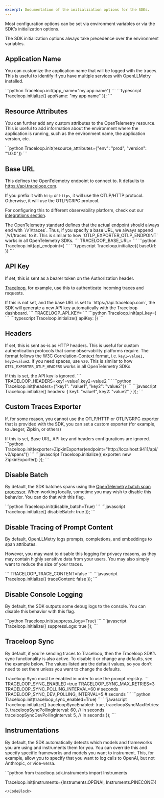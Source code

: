 ```yaml
---
excerpt: Documentation of the initialization options for the SDKs.
---
```


Most configuration options can be set via environment variables or via the SDK’s initialization options.

<Callout intent="info">
The SDK initialization options always take precedence over the environment variables.
</Callout>

## Application Name

You can customize the application name that will be logged with the traces. This is useful to identify if you have multiple services with OpenLLMetry installed.

<CodeBlocks>
    <CodeBlock title="Python">
    ```python
    Traceloop.init(app_name="my app name")
    ```
    </CodeBlock>
    <CodeBlock title="Javascript / Typescript">
    ```typescript
    Traceloop.initialize({ appName: "my app name" });
    ```
    </CodeBlock>
</CodeBlocks>

## Resource Attributes

You can further add any custom attributes to the OpenTelemetry resource. This is useful to add information about the environment where the application is running, such as the environment name, the application version, etc.

<CodeBlock title="Python">
```python
Traceloop.init(resource_attributes={"env": "prod", "version": "1.0.0"})
```
</CodeBlock>

## Base URL

This defines the OpenTelemetry endpoint to connect to. It defaults to https://api.traceloop.com.

If you prefix it with `http` or `https`, it will use the OTLP/HTTP protocol. Otherwise, it will use the OTLP/GRPC protocol.

For configuring this to different observability platform, check out our [integrations section](/open-ll-metry/integrations/overview).

<Callout intent="info">
The OpenTelemetry standard defines that the actual endpoint should always end with `/v1/traces`. Thus, if you specify a base URL, we always append `/v1/traces` to it. This is similar to how `OTLP_EXPORTER_OTLP_ENDPOINT` works in all OpenTelemetry SDKs.
</Callout>

<CodeBlocks>
    <CodeBlock title="Environment Variable">
    ```
    TRACELOOP_BASE_URL=<OpenTelemetry Endpoint>
    ```
    </CodeBlock>
    <CodeBlock title="Python">
    ```python
    Traceloop.init(api_endpoint=<opentelemetry endpoint>)
    ```
    </CodeBlock>
    <CodeBlock title="Javascript / Typescript">
    ```typescript
    Traceloop.initialize({ baseUrl: <opentelemetry endpoint> })
    ```
    </CodeBlock>
</CodeBlocks>

## API Key

If set, this is sent as a bearer token on the Authorization header.

[Traceloop](/open-ll-metry/integrations/traceloop), for example, use this to authenticate incoming traces and requests.

<Callout intent="info">
If this is not set, and the base URL is set to `https://api.traceloop.com`, the SDK will generate a new API key automatically with the Traceloop dashboard.
</Callout>

<CodeBlocks>
    <CodeBlock title="Environment Variable">
    ```
    TRACELOOP_API_KEY=<api key>
    ```
    </CodeBlock>
    <CodeBlock title="Python">
    ```python
    Traceloop.init(api_key=<api key>)
    ```
    </CodeBlock>
    <CodeBlock title="Javascript / Typescript">
    ```typescript
    Traceloop.initialize({ apiKey: <api key> })
    ```
    </CodeBlock>
</CodeBlocks>

## Headers

If set, this is sent as-is as HTTP headers. This is useful for custom authentication protocols that some observability platforms require. The format follows the [W3C Correlation-Context format](https://github.com/w3c/baggage/blob/main/baggage/HTTP_HEADER_FORMAT.md), i.e. `key1=value1, key2=value2`. If you need spaces, use `%20`. This is similar to how `OTEL_EXPORTER_OTLP_HEADERS` works in all OpenTelemetry SDKs.

<Callout intent="info">
If this is set, the API key is ignored.
</Callout>

<CodeBlocks>
    <CodeBlock title="Environment Variable">
    ```
    TRACELOOP_HEADERS=key1=value1,key2=value2
    ```
    </CodeBlock>
    <CodeBlock title="Python">
    ```python
    Traceloop.init(headers={"key1": "value1", "key2": "value2"})
    ```
    </CodeBlock>
    <CodeBlock title="Javascript / Typescript">
    ```javascript
    Traceloop.initialize({ headers: { key1: "value1", key2: "value2" } });
    ```
    </CodeBlock>
</CodeBlocks>

## Custom Traces Exporter

If, for some reason, you cannot use the OTLP/HTTP or OTLP/GRPC exporter that is provided with the SDK, you can set a custom exporter (for example, to Jaeger, Zipkin, or others)

<Callout intent="info">
If this is set, Base URL, API key and headers configurations are ignored.
</Callout>

<CodeBlocks>
    <CodeBlock title="Python">
    ```python
    Traceloop.init(exporter=ZipkinExporter(endpoint="http://localhost:9411/api/v2/spans"))
    ```
    </CodeBlock>
    <CodeBlock title="Javascript / Typescript">
    ```javascript
    Traceloop.initialize({ exporter: new ZipkinExporter() });
    ```
    </CodeBlock>
</CodeBlocks>

## Disable Batch

By default, the SDK batches spans using the [OpenTelemetry batch span processor](https://github.com/open-telemetry/opentelemetry-collector/blob/main/processor/batchprocessor/README.md). When working locally, sometime you may wish to disable this behavior. You can do that with this flag.

<CodeBlocks>
    <CodeBlock title="Python">
    ```python
    Traceloop.init(disable_batch=True)
    ```
    </CodeBlock>
    <CodeBlock title="Javascript / Typescript">
    ```javascript
    Traceloop.initialize({ disableBatch: true });
    ```
    </CodeBlock>
</CodeBlocks>

## Disable Tracing of Prompt Content

By default, OpenLLMetry logs prompts, completions, and embeddings to span attributes.

However, you may want to disable this logging for privacy reasons, as they may contain highly sensitive data from your users. You may also simply want to reduce the size of your traces.

<CodeBlocks>
    <CodeBlock title="Environment Variable">
    ```
    TRACELOOP_TRACE_CONTENT=false
    ```
    </CodeBlock>
    <CodeBlock title="Javascript / Typescript">
    ```javascript
    Traceloop.initialize({ traceContent: false });
    ```
    </CodeBlock>
</CodeBlocks>

## Disable Console Logging

By default, the SDK outputs some debug logs to the console. You can disable this behavior with this flag.

<CodeBlocks>
    <CodeBlock title="Python">
    ```python
    Traceloop.init(suppress_logs=True)
    ```
    </CodeBlock>
    <CodeBlock title="Javascript / Typescript">
    ```javascript
    Traceloop.initialize({ suppressLogs: true });
    ```
    </CodeBlock>
</CodeBlocks>

## Traceloop Sync

By default, if you’re sending traces to Traceloop, then the Traceloop SDK’s sync functionality is also active. To disable it or change any defaults, see the example below. The values listed are the default values, so you don’t need to set them unless you want to change the defaults.

<Callout intent="info">
Traceloop Sync must be enabled in order to use the prompt registry.
</Callout>

<CodeBlocks>
    <CodeBlock title="Environment Variable">
    ```
    TRACELOOP_SYNC_ENABLED=true
    TRACELOOP_SYNC_MAX_RETRIES=3
    TRACELOOP_SYNC_POLLING_INTERVAL=60 # seconds
    TRACELOOP_SYNC_DEV_POLLING_INTERVAL=5 # seconds
    ```
    </CodeBlock>
    <CodeBlock title="Python">
    ```python
    Traceloop.init(traceloop_sync_enabled=True)
    ```
    </CodeBlock>
    <CodeBlock title="Javascript / Typescript">
    ```javascript
    Traceloop.initialize({
        traceloopSyncEnabled: true,
        traceloopSyncMaxRetries: 3,
        traceloopSyncPollingInterval: 60, // in seconds
        traceloopSyncDevPollingInterval: 5, // in seconds
    });
    ```
    </CodeBlock>
</CodeBlocks>

## Instrumentations

By default, the SDK automatically detects which models and frameworks you are using and instruments them for you. You can override this and specify specific frameworks and models you want to instrument. This, for example, allow you to specify that you want to log calls to OpenAI, but not Anthropic, or vice-versa.

<CodeBlock title="Python">
```python
from traceloop.sdk.instruments import Instruments

Traceloop.init(instruments={Instruments.OPENAI, Instruments.PINECONE})
```
</CodeBlock>




